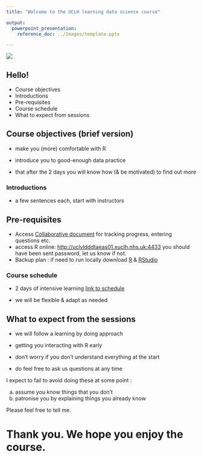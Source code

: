 ```yaml
---
title: "Welcome to the UCLH learning data science course"

output: 
  powerpoint_presentation:
    reference_doc: ../Images/template.pptx

---
```



![](../Images/UCLH-logo-colour-scaled.jpg)


## Hello!

- Course objectives
- Introductions
- Pre-requisites
- Course schedule
- What to expect from sessions

## Course objectives (brief version)

- make you (more) comfortable with R

- introduce you to good-enough data practice

- that after the 2 days you will know how (& be motivated) to find out more


### Introductions

- a few sentences each, start with instructors


## Pre-requisites


- Access [Collaborative document](https://nhs-my.sharepoint.com/:w:/g/personal/mei_bai_nhs_net/ERBkMbqA6QVAo6DOtqNxVfQBBBwvGvroM5yO3e_3Vy_Xtg?e=TIhNZt) for tracking progress, entering questions etc.
\newline
\newline
- access R online: [http://uclvldddtaeas01.xuclh.nhs.uk:4433](http://uclvldddtaeas01.xuclh.nhs.uk:4433) you should have been sent password, let us know if not.
\newline
\newline
- Backup plan : if need to run locally download [R](https://cran.r-project.org/) & [RStudio](https://www.rstudio.com/products/rstudio/download/#download)


### Course schedule

- 2 days of intensive learning [link to schedule](https://github.com/ucl-criu/learning-datascience/blob/master/Instructions/schedule.md)

- we will be flexible & adapt as needed


## What to expect from the sessions

- we will follow a learning by doing approach
- getting you interacting with R early

- don't worry if you don't understand everything at the start
- do feel free to ask us questions at any time


I expect to fail to avoid doing these at some point :

a) assume you know things that you don't
b) patronise you by explaining things you already know

Please feel free to tell me.


# Thank you. We hope you enjoy the course. 
